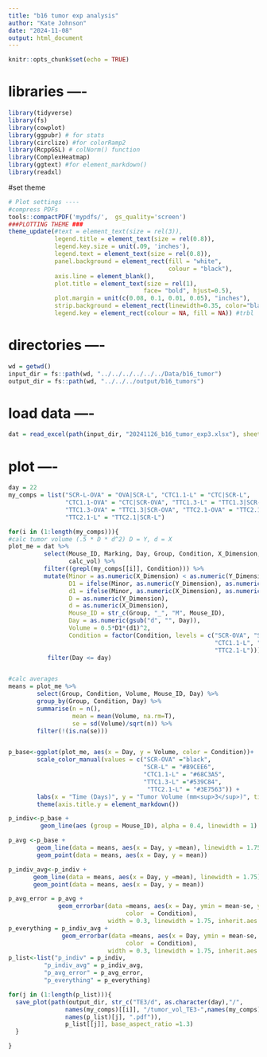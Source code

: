 ```yaml
---
title: "b16 tumor exp analysis"
author: "Kate Johnson"
date: "2024-11-08"
output: html_document
---
```


```r
knitr::opts_chunk$set(echo = TRUE)
```
# libraries ----
```r
library(tidyverse)
library(fs)
library(cowplot)
library(ggpubr) # for stats
library(circlize) #for colorRamp2
library(RcppGSL) # colNorm() function
library(ComplexHeatmap)
library(ggtext) #for element_markdown()
library(readxl)

```
#set theme
```r
# Plot settings ----
#compress PDFs
tools::compactPDF('mypdfs/',  gs_quality='screen')
###PLOTTING THEME ###
theme_update(#text = element_text(size = rel(3)),
             legend.title = element_text(size = rel(0.8)),
             legend.key.size = unit(.09, 'inches'),
             legend.text = element_text(size = rel(0.8)),
             panel.background = element_rect(fill = "white",
                                             colour = "black"),
             axis.line = element_blank(),
             plot.title = element_text(size = rel(1), 
                                      face= "bold", hjust=0.5),
             plot.margin = unit(c(0.08, 0.1, 0.01, 0.05), "inches"),
             strip.background = element_rect(linewidth=0.35, color="black"),
             legend.key = element_rect(colour = NA, fill = NA)) #trbl
```

# directories ----
```r
wd = getwd()
input_dir = fs::path(wd, "../../../../../../Data/b16_tumor")
output_dir = fs::path(wd, "../../../output/b16_tumors")
```


# load data ----
```r
dat = read_excel(path(input_dir, "20241126_b16_tumor_exp3.xlsx"), sheet = "measurement_log") 

```

# plot ----
```r
day = 22
my_comps = list("SCR-L-OVA" = "OVA|SCR-L", "CTC1.1-L" = "CTC|SCR-L",
                "CTC1.1-OVA" = "CTC|SCR-OVA", "TTC1.3-L" = "TTC1.3|SCR-L", 
                "TTC1.3-OVA" = "TTC1.3|SCR-OVA", "TTC2.1-OVA" = "TTC2.1|SCR-OVA", 
                "TTC2.1-L" = "TTC2.1|SCR-L")

for(i in (1:length(my_comps))){
#calc tumor volume (.5 * D * d^2) D = Y, d = X
plot_me = dat %>% 
          select(Mouse_ID, Marking, Day, Group, Condition, X_Dimension, Y_Dimension,
                 calc_vol) %>%
          filter((grepl(my_comps[[i]], Condition))) %>%
          mutate(Minor = as.numeric(X_Dimension) < as.numeric(Y_Dimension),
                 D1 = ifelse(Minor, as.numeric(Y_Dimension), as.numeric(X_Dimension)),
                 d1 = ifelse(Minor, as.numeric(X_Dimension), as.numeric(Y_Dimension)),
                 D = as.numeric(Y_Dimension),
                 d = as.numeric(X_Dimension),
                 Mouse_ID = str_c(Group, "_", "M", Mouse_ID),
                 Day = as.numeric(gsub("d", "", Day)),
                 Volume = 0.5*D1*(d1)^2,
                 Condition = factor(Condition, levels = c("SCR-OVA", "SCR-L",
                                                          "CTC1.1-L", "TTC1.3-L",
                                                          "TTC2.1-L"))) %>%
           filter(Day <= day)


#calc averages
means = plot_me %>%
        select(Group, Condition, Volume, Mouse_ID, Day) %>%
        group_by(Group, Condition, Day) %>%
        summarise(n = n(),
                  mean = mean(Volume, na.rm=T),
                  se = sd(Volume)/sqrt(n)) %>%
        filter(!(is.na(se)))


p_base<-ggplot(plot_me, aes(x = Day, y = Volume, color = Condition))+
        scale_color_manual(values = c("SCR-OVA" ="black",
                                      "SCR-L" = "#B9CEE6",
                                      "CTC1.1-L" = "#68C3A5",
                                      "TTC1.3-L" ="#539C84",
                                       "TTC2.1-L" = "#3E7563")) +
        labs(x = "Time (Days)", y = "Tumor Volume (mm<sup>3</sup>)", title = "KJ B16-TE-3") +
        theme(axis.title.y = element_markdown())

p_indiv<-p_base +
         geom_line(aes (group = Mouse_ID), alpha = 0.4, linewidth = 1) 

p_avg <-p_base +
        geom_line(data = means, aes(x = Day, y =mean), linewidth = 1.75) +
        geom_point(data = means, aes(x = Day, y = mean))

p_indiv_avg<-p_indiv +
       geom_line(data = means, aes(x = Day, y =mean), linewidth = 1.75) +
       geom_point(data = means, aes(x = Day, y = mean)) 

p_avg_error = p_avg +
              geom_errorbar(data =means, aes(x = Day, ymin = mean-se, ymax = mean+se,
                                 color  = Condition), 
                            width = 0.3, linewidth = 1.75, inherit.aes = F) 
p_everything = p_indiv_avg +
               geom_errorbar(data =means, aes(x = Day, ymin = mean-se, ymax = mean+se,
                                 color  = Condition), 
                            width = 0.3, linewidth = 1.75, inherit.aes = F)
p_list<-list("p_indiv" = p_indiv,
          "p_indiv_avg" = p_indiv_avg,
          "p_avg_error" = p_avg_error,
          "p_everything" = p_everything)

for(j in (1:length(p_list))){
  save_plot(path(output_dir, str_c("TE3/d", as.character(day),"/",
                names(my_comps)[[i]], "/tumor_vol_TE3-",names(my_comps)[[i]],
                names(p_list)[j], ".pdf")),
                p_list[[j]], base_aspect_ratio =1.3)
  }

}

```

